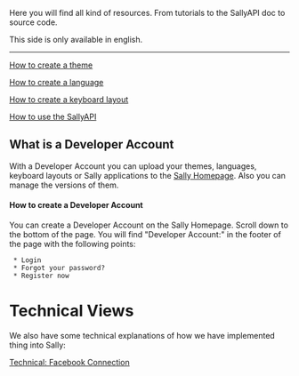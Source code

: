 Here you will find all kind of resources.
From tutorials to the SallyAPI doc to source code.

This side is only available in english.

----

[[How to create a theme]]

[[How to create a language]]

[[How to create a keyboard layout]]

[[How to use the SallyAPI]]



== What is a Developer Account ==

With a Developer Account you can upload your themes, languages, keyboard layouts or Sally applications to the [http://www.sally-project.org/ Sally Homepage]. Also you can manage the versions of them.

==== How to create a Developer Account ====

You can create a Developer Account on the Sally Homepage. Scroll down to the bottom of the page. You will find "Developer Account:" in the footer of the page with the following points:
  * Login
  * Forgot your password?
  * Register now


=Technical Views=
We also have some technical explanations of how we have implemented thing into Sally:

[[Technical: Facebook Connection]]